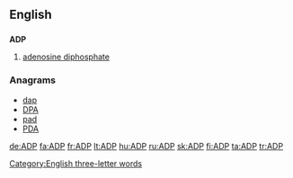 ==English==

==={{initialism}}===
'''ADP'''

# {{biochemistry}} [[adenosine diphosphate]]

===Anagrams===
* [[dap#English|dap]]
* [[DPA#English|DPA]]
* [[pad#English|pad]]
* [[PDA#English|PDA]]

[[Category:English three-letter words]]

[[de:ADP]]
[[fa:ADP]]
[[fr:ADP]]
[[lt:ADP]]
[[hu:ADP]]
[[ru:ADP]]
[[sk:ADP]]
[[fi:ADP]]
[[ta:ADP]]
[[tr:ADP]]